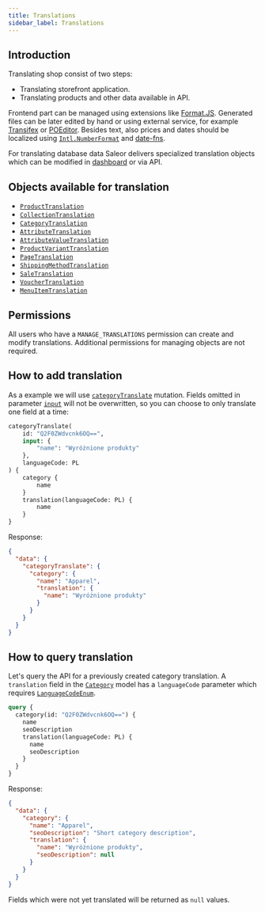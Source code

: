 ```yaml
---
title: Translations
sidebar_label: Translations
---
```


## Introduction

Translating shop consist of two steps:

- Translating storefront application.
- Translating products and other data available in API.

Frontend part can be managed using extensions like [Format.JS](https://formatjs.io). Generated files can be later edited by hand or using external service, for example [Transifex](https://www.transifex.com) or [POEditor](https://poeditor.com). Besides text, also prices and dates should be localized using [`Intl.NumberFormat`](https://developer.mozilla.org/en-US/docs/Web/JavaScript/Reference/Global_Objects/Intl/NumberFormat) and [date-fns](https://date-fns.org).

For translating database data Saleor delivers specialized translation objects which can be modified in [dashboard](dashboard/translations.md) or via API.

## Objects available for translation

- [`ProductTranslation`](developer/api-reference/objects/product-translation.mdx)
- [`CollectionTranslation`](developer/api-reference/objects/collection-translation.mdx)
- [`CategoryTranslation`](developer/api-reference/objects/category-translation.mdx)
- [`AttributeTranslation`](developer/api-reference/objects/attribute-translation.mdx)
- [`AttributeValueTranslation`](developer/api-reference/objects/attribute-value-translation.mdx)
- [`ProductVariantTranslation`](developer/api-reference/objects/product-variant-translation.mdx)
- [`PageTranslation`](developer/api-reference/objects/page-translation.mdx)
- [`ShippingMethodTranslation`](developer/api-reference/objects/shipping-method-translation.mdx)
- [`SaleTranslation`](developer/api-reference/objects/sale-translation.mdx)
- [`VoucherTranslation`](developer/api-reference/objects/voucher-translation.mdx)
- [`MenuItemTranslation`](developer/api-reference/objects/menu-item-translation.mdx)

## Permissions

All users who have a `MANAGE_TRANSLATIONS` permission can create and modify translations. Additional permissions for managing objects are not required.

## How to add translation

As a example we will use [`categoryTranslate`](developer/api-reference/mutations/category-translate.mdx) mutation. Fields omitted in parameter [`input`](developer/api-reference/inputs/translation-input.mdx) will not be overwritten, so you can choose to only translate one field at a time:

```graphql
categoryTranslate(
    id: "Q2F0ZWdvcnk6OQ==",
    input: {
        "name": "Wyróżnione produkty"
    },
    languageCode: PL
) {
    category {
        name
    }
    translation(languageCode: PL) {
        name
    }
}
```

Response:

```json
{
  "data": {
    "categoryTranslate": {
      "category": {
        "name": "Apparel",
        "translation": {
          "name": "Wyróżnione produkty"
        }
      }
    }
  }
}
```

## How to query translation

Let's query the API for a previously created category translation. A `translation` field in the [`Category`](developer/api-reference/objects/category.mdx) model has a `languageCode` parameter which requires [`LanguageCodeEnum`](developer/api-reference/enums/language-code-enum.mdx).

```graphql
query {
  category(id: "Q2F0ZWdvcnk6OQ==") {
    name
    seoDescription
    translation(languageCode: PL) {
      name
      seoDescription
    }
  }
}
```

Response:

```json
{
  "data": {
    "category": {
      "name": "Apparel",
      "seoDescription": "Short category description",
      "translation": {
        "name": "Wyróżnione produkty",
        "seoDescription": null
      }
    }
  }
}
```

Fields which were not yet translated will be returned as `null` values.
